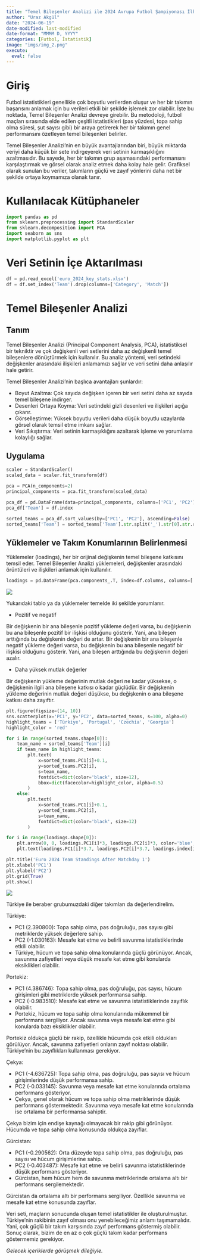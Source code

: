 ```yaml
---
title: "Temel Bileşenler Analizi ile 2024 Avrupa Futbol Şampiyonası İlk Grup Maçları Sonrası Takım Konumlarının Belirlenmesi"
author: "Uraz Akgül"
date: "2024-06-19"
date-modified: last-modified
date-format: "MMMM D, YYYY"
categories: [Futbol, İstatistik]
image: "imgs/img_2.png"
execute:
  eval: false
---
```


# Giriş

Futbol istatistikleri genellikle çok boyutlu verilerden oluşur ve her bir takımın başarısını anlamak için bu verileri etkili bir şekilde işlemek zor olabilir. İşte bu noktada, Temel Bileşenler Analizi devreye girebilir. Bu metodoloji, futbol maçları sırasında elde edilen çeşitli istatistikleri (pas yüzdesi, topa sahip olma süresi, şut sayısı gibi) bir araya getirerek her bir takımın genel performansını özetleyen temel bileşenleri belirler.

Temel Bileşenler Analizi'nin en büyük avantajlarından biri, büyük miktarda veriyi daha küçük bir sete indirgeyerek veri setinin karmaşıklığını azaltmasıdır. Bu sayede, her bir takımın grup aşamasındaki performansını karşılaştırmak ve görsel olarak analiz etmek daha kolay hale gelir. Grafiksel olarak sunulan bu veriler, takımların güçlü ve zayıf yönlerini daha net bir şekilde ortaya koymamıza olanak tanır.

# Kullanılacak Kütüphaneler

```python

import pandas as pd
from sklearn.preprocessing import StandardScaler
from sklearn.decomposition import PCA
import seaborn as sns
import matplotlib.pyplot as plt

```

# Veri Setinin İçe Aktarılması

```python

df = pd.read_excel('euro_2024_key_stats.xlsx')
df = df.set_index('Team').drop(columns=['Category', 'Match'])

```

# Temel Bileşenler Analizi

## Tanım

Temel Bileşenler Analizi (Principal Component Analysis, PCA), istatistiksel bir tekniktir ve çok değişkenli veri setlerini daha az değişkenli temel bileşenlere dönüştürmek için kullanılır. Bu analiz yöntemi, veri setindeki değişkenler arasındaki ilişkileri anlamamızı sağlar ve veri setini daha anlaşılır hale getirir.

Temel Bileşenler Analizi'nin başlıca avantajları şunlardır:

* Boyut Azaltma: Çok sayıda değişken içeren bir veri setini daha az sayıda temel bileşene indirger.
* Desenleri Ortaya Koyma: Veri setindeki gizli desenleri ve ilişkileri açığa çıkarır.
* Görselleştirme: Yüksek boyutlu verileri daha düşük boyutlu uzaylarda görsel olarak temsil etme imkanı sağlar.
* Veri Sıkıştırma: Veri setinin karmaşıklığını azaltarak işleme ve yorumlama kolaylığı sağlar.

## Uygulama

```python

scaler = StandardScaler()
scaled_data = scaler.fit_transform(df)

pca = PCA(n_components=2)
principal_components = pca.fit_transform(scaled_data)

pca_df = pd.DataFrame(data=principal_components, columns=['PC1', 'PC2'])
pca_df['Team'] = df.index

sorted_teams = pca_df.sort_values(by=['PC1', 'PC2'], ascending=False)
sorted_teams['Team'] = sorted_teams['Team'].str.split('_').str[0].str.rstrip()

```

## Yüklemeler ve Takım Konumlarının Belirlenmesi

Yüklemeler (loadings), her bir orijinal değişkenin temel bileşene katkısını temsil eder. Temel Bileşenler Analizi yüklemeleri, değişkenler arasındaki örüntüleri ve ilişkileri anlamak için kullanılır.

```python

loadings = pd.DataFrame(pca.components_.T, index=df.columns, columns=['PC1', 'PC2']) * np.sqrt(pca.explained_variance_)

```

![](imgs/img_1.PNG)

Yukarıdaki tablo ya da yüklemeler temelde iki şekilde yorumlanır.

* Pozitif ve negatif

Bir değişkenin bir ana bileşenle pozitif yükleme değeri varsa, bu değişkenin bu ana bileşenle pozitif bir ilişkisi olduğunu gösterir. Yani, ana bileşen arttığında bu değişkenin değeri de artar. Bir değişkenin bir ana bileşenle negatif yükleme değeri varsa, bu değişkenin bu ana bileşenle negatif bir ilişkisi olduğunu gösterir. Yani, ana bileşen arttığında bu değişkenin değeri azalır.

* Daha yüksek mutlak değerler

Bir değişkenin yükleme değerinin mutlak değeri ne kadar yüksekse, o değişkenin ilgili ana bileşene katkısı o kadar güçlüdür. Bir değişkenin yükleme değerinin mutlak değeri düşükse, bu değişkenin o ana bileşene katkısı daha zayıftır.

```python

plt.figure(figsize=(14, 10))
sns.scatterplot(x='PC1', y='PC2', data=sorted_teams, s=100, alpha=0)
highlight_teams = ['Türkiye', 'Portugal', 'Czechia', 'Georgia']
highlight_color = 'red'

for i in range(sorted_teams.shape[0]):
    team_name = sorted_teams['Team'][i]
    if team_name in highlight_teams:
        plt.text(
            x=sorted_teams.PC1[i]+0.1,
            y=sorted_teams.PC2[i],
            s=team_name,
            fontdict=dict(color='black', size=12),
            bbox=dict(facecolor=highlight_color, alpha=0.5)
        )
    else:
        plt.text(
            x=sorted_teams.PC1[i]+0.1,
            y=sorted_teams.PC2[i],
            s=team_name,
            fontdict=dict(color='black', size=12)
        )

for i in range(loadings.shape[0]):
    plt.arrow(0, 0, loadings.PC1[i]*3, loadings.PC2[i]*3, color='blue', alpha=0.5)
    plt.text(loadings.PC1[i]*3.7, loadings.PC2[i]*3.7, loadings.index[i], color='blue', ha='center', va='center')

plt.title('Euro 2024 Team Standings After Matchday 1')
plt.xlabel('PC1')
plt.ylabel('PC2')
plt.grid(True)
plt.show()

```

![](imgs/img_2.png)

Türkiye ile beraber grubumuzdaki diğer takımları da değerlendirelim.

Türkiye:

* PC1 (2.390800): Topa sahip olma, pas doğruluğu, pas sayısı gibi metriklerde yüksek değerlere sahip.
* PC2 (-1.030163): Mesafe kat etme ve belirli savunma istatistiklerinde etkili olabilir.
* Türkiye, hücum ve topa sahip olma konularında güçlü görünüyor. Ancak, savunma zafiyetleri veya düşük mesafe kat etme gibi konularda eksiklikleri olabilir.

Portekiz:

* PC1 (4.386746): Topa sahip olma, pas doğruluğu, pas sayısı, hücum girişimleri gibi metriklerde yüksek performansa sahip.
* PC2 (-0.983510): Mesafe kat etme ve savunma istatistiklerinde zayıflık olabilir.
* Portekiz, hücum ve topa sahip olma konularında mükemmel bir performans sergiliyor. Ancak savunma veya mesafe kat etme gibi konularda bazı eksiklikler olabilir.

Portekiz oldukça güçlü bir rakip, özellikle hücumda çok etkili oldukları görülüyor. Ancak, savunma zafiyetleri onların zayıf noktası olabilir. Türkiye'nin bu zayıflıkları kullanması gerekiyor.

Çekya:

* PC1 (-4.636725): Topa sahip olma, pas doğruluğu, pas sayısı ve hücum girişimlerinde düşük performansa sahip.
* PC2 (-0.033145): Savunma veya mesafe kat etme konularında ortalama performans gösteriyor.
* Çekya, genel olarak hücum ve topa sahip olma metriklerinde düşük performans göstermektedir. Savunma veya mesafe kat etme konularında ise ortalama bir performansa sahiptir.

Çekya bizim için endişe kaynağı olmayacak bir rakip gibi görünüyor. Hücumda ve topa sahip olma konusunda oldukça zayıflar.

Gürcistan:

* PC1 (-0.290562): Orta düzeyde topa sahip olma, pas doğruluğu, pas sayısı ve hücum girişimlerine sahip.
* PC2 (-0.403487): Mesafe kat etme ve belirli savunma istatistiklerinde düşük performans gösteriyor.
* Gürcistan, hem hücum hem de savunma metriklerinde ortalama altı bir performans sergilemektedir.

Gürcistan da ortalama altı bir performans sergiliyor. Özellikle savunma ve mesafe kat etme konusunda zayıflar.

Veri seti, maçların sonucunda oluşan temel istatistikler ile oluşturulmuştur. Türkiye'nin rakibinin zayıf olması onu yenebileceğimiz anlamı taşımamalıdır. Yani, çok güçlü bir takım karşısında zayıf performans göstermiş olabilir. Sonuç olarak, bizim de en az o çok güçlü takım kadar performans göstermemiz gerekiyor.

*Gelecek içeriklerde görüşmek dileğiyle.*